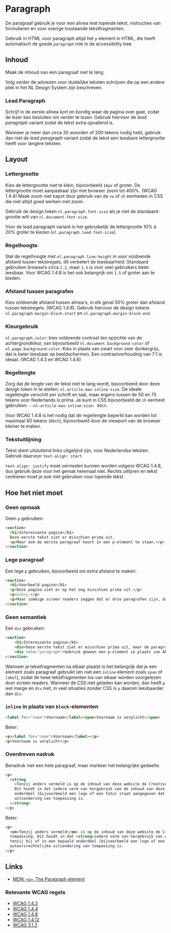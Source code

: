 <!-- @license CC0-1.0 -->

# Paragraph

De paragraaf gebruik je voor een alinea met lopende tekst, instructies van formulieren en voor overige losstaande tekstfragmenten.

Gebruik in HTML voor paragraph altijd het `p` element in HTML, die heeft automatisch de goede `paragraph` role in de accessibility tree.

## Inhoud

Maak de inhoud van een paragraaf niet te lang.

Volg verder de adviezen voor duidelijke teksten schrijven die op een andere plek in het NL Design System zijn beschreven.

### Lead Paragraph

Schrijf in de eerste alinea kort en bondig waar de pagina over gaat, zodat de lezer kan besluiten om verder te lezen. Gebruik hiervoor de _lead paragraph_ variant zodat de tekst extra opvallend is.

Wanneer je meer dan circa 30 woorden of 200 tekens nodig hebt, gebruik dan niet de _lead paragraph_ variant zodat de tekst een leesbare lettergrootte heeft voor langere teksten.

## Layout

### Lettergrootte

Kies de lettergrootte niet te klein, bijvoorbeeld `16px` of groter. <!-- TODO: Wat is het absolute minimum? --> De lettergrootte moet aanpasbaar zijn met browser zoom tot 400%. (WCAG 1.4.4) Maak zoom niet kapot door gebruik van de `vw` of `vh` eenheden in CSS die niet altijd goed werken met zoom.

Gebruik de design token `nl.paragraph.font-size` als je niet de standaard-grootte wilt van `nl.document.font-size`.

Voor de lead paragraph variant is het gebruikelijk de lettergrootte 10% á 20% groter te kiezen (`nl.paragraph.lead.font-size`).

### Regelhoogte

Stel de regelhoogte met `nl.paragraph.line-height` in voor voldoende afstand tussen tekstregels, dit verbetert de leesbaarheid. Standaard gebruiken browsers circa `1.2`, maar `1.5` is voor veel gebruikers beter leesbaar. Voor WCAG 1.4.8 is het ook belangrijk om `1.5` of groter aan te bieden.

### Afstand tussen paragrafen

Kies voldoende afstand tussen alinea's, in elk geval 50% groter dan afstand tussen tekstregels. (WCAG 1.4.8). Gebruik hiervoor de design tokens `nl.paragraph.margin-block-start` en `nl.paragraph.margin-block-end`.

### Kleurgebruik

`nl.paragraph.color`: kies voldoende contrast ten opzichte van de achtergrondkleur, van bijvoorbeeld `nl.document.background-color` of `nl.page.background-color`. Kies in plaats van zwart voor zeer donkergrijs, dat is beter leesbaar op beeldschermen. Een contrastverhouding van 7:1 is ideaal. (WCAG 1.4.3 en WCAG 1.4.6)

### Regellengte

Zorg dat de lengte van de tekst niet te lang wordt, bijvoorbeeld door deze design token in te stellen: `nl.article.max-inline-size`. De ideale regellengte verschilt per schrift en taal, maar ergens tussen de 50 en 75 tekens voor Nederlands is prima. Je kunt in CSS bijvoorbeeld de `ch` eenheid gebruiken: `--nl-article-max-inline-size: 60ch`.

Voor WCAG 1.4.8 is het nodig dat de regellengte beperkt kan worden tot maximaal 80 tekens (`80ch`), bijvoorbeeld door de viewport van de browser kleiner te maken.

### Tekstuitlijning

Tekst dient uitsluitend links uitgelijnd zijn, voor Nederlandse teksten. Gebruik daarvoor `text-align: start`.

`text-align: justify` moet vermeden kunnen worden volgens WCAG 1.4.8, dus gebruik deze voor het gemak helemaal niet. Rechts uitlijnen en tekst centreren moet je ook niet gebruiken voor lopende tekst.

## Hoe het niet moet

### Geen opmaak

Geen `p` gebruiken:

```html
<section>
  <h1>Interessante pagina</h1>
  Deze eerste tekst ziet er misschien prima uit.
  <p>Maar ook de eerste paragraaf hoort in een p-element te staan.</p>
</section>
```

### Lege paragraaf

Een lege `p` gebruiken, bijvoorbeeld om extra afstand te maken:

```html
<section>
  <h1>Voorbeeld pagina</h1>
  <p>Deze pagina ziet er op het oog misschien prima uit.</p>
  <p>&nbsp;</p>
  <p>Maar sommige screen readers zeggen dat er drie paragrafen zijn, dat is verwarrend.</p>
</section>
```

### Geen semantiek

Een `div` gebruiken:

```html
<section>
    <h1>Interessante pagina</h1>
    <div>Deze eerste tekst ziet er misschien prima uit, maar de paragraph role ontbreek in de accessibility tree.</div>
    <div role="paragraph">Gebruik gewoon een p-element in plaats van ARIA om de role te verkrijgen.</p>
</section>
```

Wanneer je tekstfragmenten na elkaar plaatst is het belangrijk dat je een element zoals paragraaf gebruikt (en niet een `inline` element zoals `span` of `label`), zodat de twee tekstfragmenten los van elkaar worden voorgelezen door screen readers. Wanneer de CSS niet geladen kan worden, dan heeft `p` wel marge en `div` niet, in veel situaties zonder CSS is `p` daarom leesbaarder dan `div`.

### `inline` in plaats van `block`-elementen

```html
<label for="name">Voornaam</label><span>Voornaam is verplicht</span>
```

Beter:

```html
<p><label for="name">Voornaam</label></p>
<p>Voornaam is verplicht</p>
```

### Overdreven nadruk

Benadruk niet een hele paragraaf, maar markeer het belangrijke gedeelte.

```html
<p>
  <strong
    >Tenzij anders vermeld is op de inhoud van deze website de Creative Commons zero verklaring (CC0) van toepassing.
    Dit houdt in dat iedere vorm van hergebruik van de inhoud van deze site is toegestaan, tenzij bij of in een bepaald
    onderdeel (bijvoorbeeld een logo of een foto) staat aangegeven dat op dat onderdeel een auteursrechtelijke
    uitzondering van toepassing is.
  </strong>
</p>
```

Beter:

```html
<p>
  <em>Tenzij anders vermeld</em> is op de inhoud van deze website de Creative Commons zero verklaring (CC0) van
  toepassing. Dit houdt in dat <strong>iedere vorm van hergebruik van de inhoud van deze site is toegestaan</strong>,
  tenzij bij of in een bepaald onderdeel (bijvoorbeeld een logo of een foto) staat aangegeven dat op dat onderdeel een
  auteursrechtelijke uitzondering van toepassing is.
</p>
```

## Links

- [MDN: `<p>`: The Paragraph element](https://developer.mozilla.org/en-US/docs/Web/HTML/Element/p)

### Relevante WCAG regels

- [WCAG 1.4.3](https://www.w3.org/TR/WCAG21/#contrast-minimum)
- [WCAG 1.4.4](https://www.w3.org/TR/WCAG21/#resize-text)
- [WCAG 1.4.8](https://www.w3.org/TR/WCAG21/#visual-presentation)
- [WCAG 1.4.12](https://www.w3.org/TR/WCAG21/#text-spacing)
- [WCAG 3.1.2](https://www.w3.org/TR/WCAG21/#language-of-parts)
